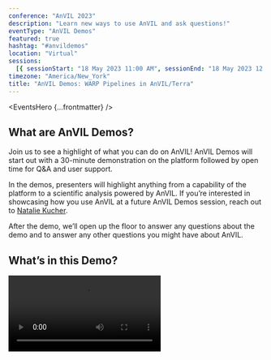 ```yaml
---
conference: "AnVIL 2023"
description: "Learn new ways to use AnVIL and ask questions!"
eventType: "AnVIL Demos"
featured: true
hashtag: "#anvildemos"
location: "Virtual"
sessions:
  [{ sessionStart: "18 May 2023 11:00 AM", sessionEnd: "18 May 2023 12:00 PM" }]
timezone: "America/New_York"
title: "AnVIL Demos: WARP Pipelines in AnVIL/Terra"
---
```


<EventsHero {...frontmatter} />

## What are AnVIL Demos?

Join us to see a highlight of what you can do on AnVIL! AnVIL Demos will start out with a 30-minute demonstration on the platform followed by open time for Q&A and user support.

In the demos, presenters will highlight anything from a capability of the platform to a scientific analysis powered by AnVIL. If you’re interested in showcasing how you use AnVIL at a future AnVIL Demos session, reach out to [Natalie Kucher]({natalieKucher}).

After the demo, we’ll open up the floor to answer any questions about the demo and to answer any other questions you might have about AnVIL.

## What’s in this Demo?

<Video src="https://www.youtube.com/embed/omaVZgU4aJ0" />

### 11:00 AM - 11:30 AM ET – Demo on AnVIL

Partners from the Broad User Education and Pipeline Development teams will share:

- An overview of the WDL Analysis Research Pipelines (WARP), a GitHub repository for cloud-based WDL workflows
- How the WARP team develops, tests, and shares workflows in Dockstore and AnVIL/Terra
- Where to find public WARP workspaces in AnVIL/Terra so you can try them at low cost

### 11:30 AM - 12:00 PM ET – Q&A

Participants will have an opportunity to ask questions about the demonstration and we will have AnVIL and Terra Support on the line to answer questions about AnVIL beyond the demo.

## Prerequisites

Register for any of the upcoming AnVIL Demos using this [Google Form](https://forms.gle/7CcaLE9AM7FrYqpP7) and post any questions you have to the [AnVIL Support Forum]({anvilHelpURL}).

## Event Details

- How to register: Register using this [Google Form](https://forms.gle/7CcaLE9AM7FrYqpP7).
- Contact Info: Please contact [Natalie Kucher]({natalieKucher}) with any questions.
